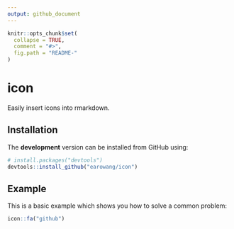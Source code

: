 ```yaml
---
output: github_document
---
```


<!-- README.md is generated from README.Rmd. Please edit that file -->

```r
knitr::opts_chunk$set(
  collapse = TRUE,
  comment = "#>",
  fig.path = "README-"
)
```

# icon

Easily insert icons into rmarkdown.

## Installation

The **development** version can be installed from GitHub using:

```r
# install.packages("devtools")
devtools::install_github("earowang/icon")
```

## Example

This is a basic example which shows you how to solve a common problem:

```r
icon::fa("github")
```
